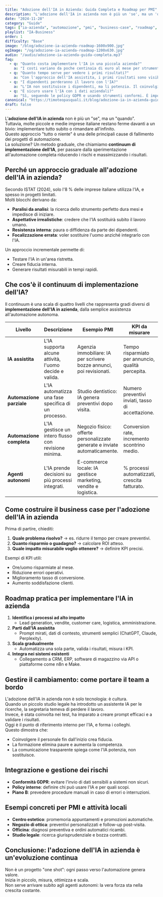 ```yaml
---
title: "Adozione dell'IA in Azienda: Guida Completa e Roadmap per PMI"
description: "L'adozione dell'IA in azienda non è più un 'se', ma un 'quando'. Scopri il metodo graduale per passare dalla sperimentazione all'automazione completa riducendo i rischi e massimizzando i risultati."
date: "2024-11-28"
category: "Guide"
tags: ["ia-azienda", "automazione", "pmi", "business-case", "roadmap", "implementazione"]
playlist: "IA-Business"
order: 1
difficulty: "Base"
image: "/blog/adozione-ia-azienda-roadmap-1600x900.jpg"
ogImage: "/og/adozione-ia-azienda-roadmap-1200x630.jpg"
audio: "/audio/adozione-ia-azienda-guida-completa.mp3"
faq:
  - q: "Quanto costa implementare l'IA in una piccola azienda?"
    a: "I costi variano da poche centinaia di euro al mese per strumenti base (ChatGPT Plus, Claude Pro) a migliaia per soluzioni personalizzate. L'approccio graduale permette di iniziare con budget ridotti."
  - q: "Quanto tempo serve per vedere i primi risultati?"
    a: "Con l'approccio dell'IA assistita, i primi risultati sono visibili in 1-2 settimane. L'automazione completa può richiedere 3-6 mesi a seconda della complessità dei processi."
  - q: "I dipendenti perderanno il lavoro con l'IA?"
    a: "L'IA non sostituisce i dipendenti, ma li potenzia. Il coinvolgimento del team fin dall'inizio trasforma la paura in competenza e crea nuove opportunità professionali."
  - q: "È sicuro usare l'IA con i dati aziendali?"
    a: "Sì, seguendo le policy GDPR e usando strumenti conformi. È importante definire regole chiare su quali dati possono essere processati e da chi."
canonical: "https://timoteopasquali.it/blog/adozione-ia-in-azienda-guida-completa"
draft: false
---
```


L'**adozione dell'IA in azienda** non è più un "se", ma un "quando".  
Tuttavia, molte piccole e medie imprese italiane restano ferme davanti a un bivio: implementare tutto subito o rimandare all'infinito.  
Questo approccio "tutto o niente" è una delle principali cause di fallimento dei progetti di automazione.  
La soluzione? Un metodo graduale, che chiamiamo **continuum di implementazione dell'IA**, per passare dalla sperimentazione all'automazione completa riducendo i rischi e massimizzando i risultati.

## **Perché un approccio graduale all'adozione dell'IA in azienda?**

Secondo ISTAT (2024), solo l'8 % delle imprese italiane utilizza l'IA, e spesso in progetti limitati.  
Molti blocchi derivano da:

- **Paralisi da analisi**: la ricerca dello strumento perfetto dura mesi e impedisce di iniziare.
- **Aspettative irrealistiche**: credere che l'IA sostituirà subito il lavoro umano.
- **Resistenza interna**: paura o diffidenza da parte dei dipendenti.
- **Focalizzazione errata**: voler sostituire l'uomo anziché integrarlo con l'IA.

Un approccio incrementale permette di:

- Testare l'IA in un'area ristretta.
- Creare fiducia interna.
- Generare risultati misurabili in tempi rapidi.

## **Che cos'è il continuum di implementazione dell'IA?**

Il continuum è una scala di quattro livelli che rappresenta gradi diversi di **implementazione dell'IA in azienda**, dalla semplice assistenza all'automazione autonoma.

| **Livello** | **Descrizione** | **Esempio PMI** | **KPI da misurare** |
| --- | --- | --- | --- |
| **IA assistita** | L'IA supporta alcune attività, l'uomo decide e valida. | Agenzia immobiliare: IA per scrivere bozze annunci, poi revisionati. | Tempo risparmiato per annuncio, qualità percepita. |
| **Automazione parziale** | L'IA automatizza una fase specifica di un processo. | Studio dentistico: IA genera preventivi dopo visita. | Numero preventivi inviati, tasso di accettazione. |
| **Automazione completa** | L'IA gestisce un intero flusso con revisione minima. | Negozio fisico: offerte personalizzate generate e inviate automaticamente. | Conversion rate, incremento scontrino medio. |
| **Agenti autonomi** | L'IA prende decisioni su più processi integrati. | E-commerce locale: IA gestisce marketing, vendite e logistica. | % processi automatizzati, crescita fatturato. |

## **Come costruire il business case per l'adozione dell'IA in azienda**

Prima di partire, chiediti:

1. **Quale problema risolvo?** → es. ridurre il tempo per creare preventivi.
2. **Quanto risparmio o guadagno?** → calcolare ROI atteso.
3. **Quale impatto misurabile voglio ottenere?** → definire KPI precisi.

Esempi di KPI utili:

- Ore/uomo risparmiate al mese.
- Riduzione errori operativi.
- Miglioramento tasso di conversione.
- Aumento soddisfazione clienti.

## **Roadmap pratica per implementare l'IA in azienda**

1. **Identifica i processi ad alto impatto**
    - Lead generation, vendite, customer care, logistica, amministrazione.
2. **Parti dall'IA assistita**
    - Prompt mirati, dati di contesto, strumenti semplici (ChatGPT, Claude, Perplexity).
3. **Scala gradualmente**
    - Automatizza una sola parte, valida i risultati, misura i KPI.
4. **Integra nei sistemi esistenti**
    - Collegamento a CRM, ERP, software di magazzino via API o piattaforme come n8n e Make.

## **Gestire il cambiamento: come portare il team a bordo**

L'adozione dell'IA in azienda non è solo tecnologia: è cultura.  
Quando un piccolo studio legale ha introdotto un assistente IA per le ricerche, la segretaria temeva di perdere il lavoro.  
Invece, è stata coinvolta nei test, ha imparato a creare prompt efficaci e a validare i risultati.  
Oggi è il punto di riferimento interno per l'IA, e forma i colleghi.  
Questo dimostra che:

- Coinvolgere il personale fin dall'inizio crea fiducia.
- La formazione elimina paure e aumenta la competenza.
- La comunicazione trasparente spiega come l'IA potenzia, non sostituisce.

## **Integrazione e gestione dei rischi**

- **Conformità GDPR**: evitare l'invio di dati sensibili a sistemi non sicuri.
- **Policy interne**: definire chi può usare l'IA e per quali scopi.
- **Piano B**: prevedere procedure manuali in caso di errori o interruzioni.

## **Esempi concreti per PMI e attività locali**

- **Centro estetico**: promemoria appuntamenti e promozioni automatiche.
- **Negozio di ottica**: preventivi personalizzati e follow-up post-visita.
- **Officina**: diagnosi preventiva e ordini automatici ricambi.
- **Studio legale**: ricerca giurisprudenziale e bozza contratti.

## **Conclusione: l'adozione dell'IA in azienda è un'evoluzione continua**

Non è un progetto "one shot": ogni passo verso l'automazione genera valore.  
Inizia in piccolo, misura, ottimizza e scala.  
Non serve arrivare subito agli agenti autonomi: la vera forza sta nella crescita costante.